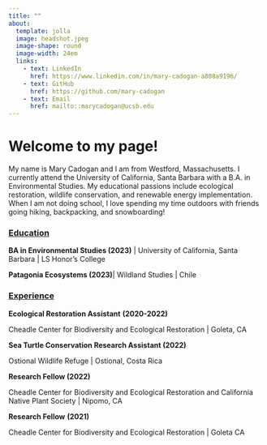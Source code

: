 ```yaml
---
title: ""
about: 
  template: jolla
  image: headshot.jpeg
  image-shape: round
  image-width: 24em
  links: 
    - text: LinkedIn
      href: https://www.linkedin.com/in/mary-cadogan-a808a9196/
    - text: GitHub
      href: https://github.com/mary-cadogan
    - text: Email
      href: mailto::marycadogan@ucsb.edu
---
```


# **Welcome to my page!**

My name is Mary Cadogan and I am from Westford, Massachusetts. I currently attend the University of California, Santa Barbara with a B.A. in Environmental Studies. My educational passions include ecological restoration, wildlife conservation, and renewable energy implementation. When I am not doing school, I love spending my time outdoors with friends going hiking, backpacking, and snowboarding!

### [**Education**]{.underline}

**BA in Environmental Studies (2023)** \| University of California, Santa Barbara \| LS Honor's College

**Patagonia Ecosystems (2023)**\| Wildland Studies \| Chile

### [**Experience**]{.underline}

**Ecological Restoration Assistant** **(2020-2022)**

Cheadle Center for Biodiversity and Ecological Restoration \| Goleta, CA

**Sea Turtle Conservation Research Assistant (2022)**

Ostional Wildlife Refuge \| Ostional, Costa Rica

**Research Fellow (2022)**

Cheadle Center for Biodiversity and Ecological Restoration and California Native Plant Society \| Nipomo, CA

**Research Fellow** **(2021)**

Cheadle Center for Biodiversity and Ecological Restoration \| Goleta CA
